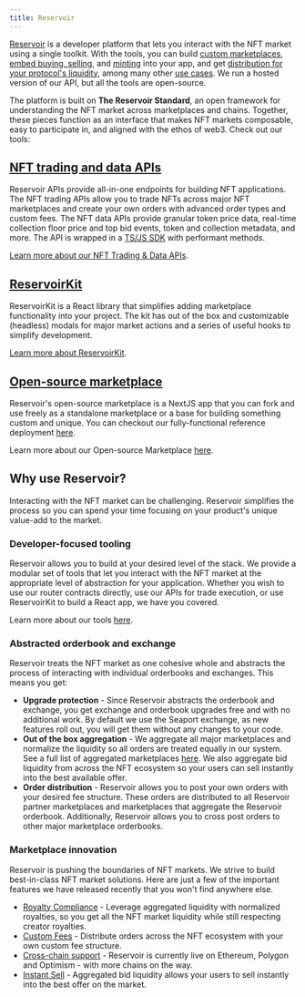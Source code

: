 ```yaml
---
title: Reservoir
---
```


[Reservoir](https://reservoir.tools/) is a developer platform that lets you
interact with the NFT market using a single toolkit. With the tools, you can
build
[custom marketplaces](https://docs.reservoir.tools/docs/custom-marketplaces),
[embed buying, selling](https://docs.reservoir.tools/docs/embedded-buying-selling),
and [minting](https://docs.reservoir.tools/docs/minting) into your app, and get
[distribution for your protocol's liquidity](https://docs.reservoir.tools/docs/how-to-get-distribution-for-your-protocol-using-reservoir),
among many other
[use cases](https://docs.reservoir.tools/docs/custom-marketplaces). We run a
hosted version of our API, but all the tools are open-source.

The platform is built on **The Reservoir Standard**, an open framework for
understanding the NFT market across marketplaces and chains. Together, these
pieces function as an interface that makes NFT markets composable, easy to
participate in, and aligned with the ethos of web3. Check out our tools:

## [NFT trading and data APIs](https://docs.reservoir.tools/reference/overview)

Reservoir APIs provide all-in-one endpoints for building NFT applications. The
NFT trading APIs allow you to trade NFTs across major NFT marketplaces and
create your own orders with advanced order types and custom fees. The NFT data
APIs provide granular token price data, real-time collection floor price and top
bid events, token and collection metadata, and more. The API is wrapped in a
[TS/JS SDK](https://docs.reservoir.tools/reference/reservoir-sdk-jstsnode) with
performant methods.

[Learn more about our NFT Trading & Data APIs](https://docs.reservoir.tools/reference/overview).

## [ReservoirKit](https://docs.reservoir.tools/reference/reservoirkit)

ReservoirKit is a React library that simplifies adding marketplace functionality
into your project. The kit has out of the box and customizable (headless) modals
for major market actions and a series of useful hooks to simplify development.

[Learn more about ReservoirKit](https://docs.reservoir.tools/reference/reservoirkit).

## [Open-source marketplace](https://docs.reservoir.tools/reference/open-source-marketplace)

Reservoir's open-source marketplace is a NextJS app that you can fork and use
freely as a standalone marketplace or a base for building something custom and
unique. You can checkout our fully-functional reference deployment
[here](https://marketplace.reservoir.tools/).

Learn more about our Open-source Marketplace
[here](https://docs.reservoir.tools/reference/open-source-marketplace).

## Why use Reservoir?

Interacting with the NFT market can be challenging. Reservoir simplifies the
process so you can spend your time focusing on your product's unique value-add
to the market.

### Developer-focused tooling

Reservoir allows you to build at your desired level of the stack. We provide a
modular set of tools that let you interact with the NFT market at the
appropriate level of abstraction for your application. Whether you wish to use
our router contracts directly, use our APIs for trade execution, or use
ReservoirKit to build a React app, we have you covered.

Learn more about our tools
[here](https://docs.reservoir.tools/docs/marketplace-toolkit).

### Abstracted orderbook and exchange

Reservoir treats the NFT market as one cohesive whole and abstracts the process
of interacting with individual orderbooks and exchanges. This means you get:

- **Upgrade protection** - Since Reservoir abstracts the orderbook and exchange,
  you get exchange and orderbook upgrades free and with no additional work. By
  default we use the Seaport exchange, as new features roll out, you will get
  them without any changes to your code.
- **Out of the box aggregation** - We aggregate all major marketplaces and
  normalize the liquidity so all orders are treated equally in our system. See a
  full list of aggregated marketplaces
  [here](https://docs.reservoir.tools/reference/supported-marketplaces). We also
  aggregate bid liquidity from across the NFT ecosystem so your users can sell
  instantly into the best available offer.
- **Order distribution** - Reservoir allows you to post your own orders with
  your desired fee structure. These orders are distributed to all Reservoir
  partner marketplaces and marketplaces that aggregate the Reservoir orderbook.
  Additionally, Reservoir allows you to cross post orders to other major
  marketplace orderbooks.

### Marketplace innovation

Reservoir is pushing the boundaries of NFT markets. We strive to build
best-in-class NFT market solutions. Here are just a few of the important
features we have released recently that you won't find anywhere else.

- [Royalty Compliance](https://docs.reservoir.tools/docs/royalties) - Leverage
  aggregated liquidity with normalized royalties, so you get all the NFT market
  liquidity while still respecting creator royalties.
- [Custom Fees](https://docs.reservoir.tools/docs/custom-fees) - Distribute
  orders across the NFT ecosystem with your own custom fee structure.
- [Cross-chain support](https://docs.reservoir.tools/reference/supported-chains) -
  Reservoir is currently live on Ethereum, Polygon and Optimism - with more
  chains on the way.
- [Instant Sell](https://docs.reservoir.tools/docs/add-instant-sell) -
  Aggregated bid liquidity allows your users to sell instantly into the best
  offer on the market.

